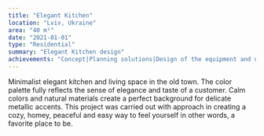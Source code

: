 ```yaml
---
title: "Elegant Kitchen"
location: "Lviv, Ukraine"
area: "40 m²"
date: "2021-01-01"
type: "Residential"
summary: "Elegant Kitchen design"
achievements: "Concept|Planning solutions|Design of the equipment and unique elements|3d visualization|Drawings|Specification of materials and equipment"
---
```


Minimalist elegant kitchen and living space in the old town. 
The color palette fully reflects the sense of elegance and taste of a customer. Calm colors and natural materials create a perfect background for delicate metallic accents.
This project was carried out with approach in creating a cozy, homey, peaceful and easy way to feel yourself in other words, a favorite place to be.
